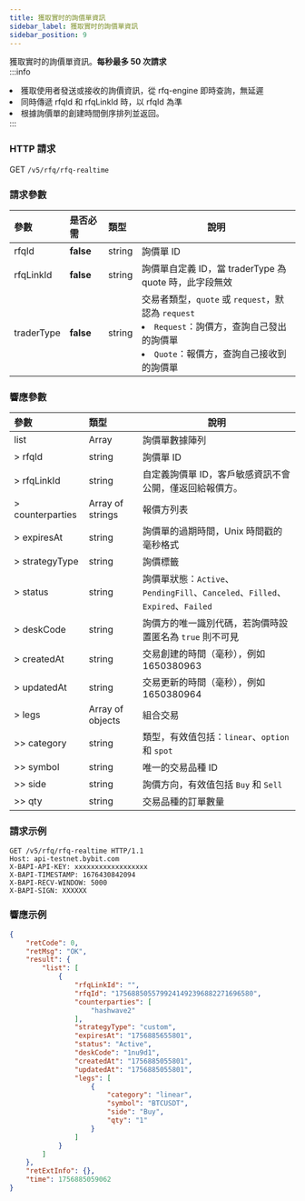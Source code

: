```yaml
---
title: 獲取實时的詢價單資訊
sidebar_label: 獲取實时的詢價單資訊
sidebar_position: 9
---
```

獲取實时的詢價單資訊。**每秒最多 50 次請求**  
:::info
<li>獲取使用者發送或接收的詢價資訊，從 rfq-engine 即時查詢，無延遲</li>
<li>同時傳遞 rfqId 和 rfqLinkId 時，以 rfqId 為準</li>
<li>根據詢價單的創建時間倒序排列並返回。</li>
:::

### HTTP 請求
GET `/v5/rfq/rfq-realtime`

### 請求參數
| 參數 | 是否必需 | 類型 | 說明 |
|:----- |:-------|:-----|------ |
|rfqId |**false** |string|詢價單 ID|
|rfqLinkId |**false** |string|詢價單自定義 ID，當 traderType 為 quote 時，此字段無效|
|traderType |**false** |string |交易者類型，`quote` 或 `request`，默認為 `request`<li>`Request`：詢價方，查詢自己發出的詢價單</li><li>`Quote`：報價方，查詢自己接收到的詢價單</li>|

### 響應參數
| 參數 | 類型 | 說明 |
|:----- |:-----|----- |
|list |Array |詢價單數據陣列|
|> rfqId |string |詢價單 ID|
|> rfqLinkId |string |自定義詢價單 ID，客戶敏感資訊不會公開，僅返回給報價方。|
|> counterparties |Array of strings |報價方列表 |
|> expiresAt |string |詢價單的過期時間，Unix 時間戳的毫秒格式 |
|> strategyType |string |詢價標籤 |
|> status |string |詢價單狀態：`Active`、`PendingFill`、`Canceled`、`Filled`、`Expired`、`Failed` |
|> deskCode |string |詢價方的唯一識別代碼，若詢價時設置匿名為 `true` 則不可見 |
|> createdAt |string |交易創建的時間（毫秒），例如 1650380963 |
|> updatedAt |string |交易更新的時間（毫秒），例如 1650380964 |
|> legs |Array of objects |組合交易 |
|>> category |string |類型，有效值包括：`linear`、`option` 和 `spot` |
|>> symbol |string |唯一的交易品種 ID|
|>> side |string |詢價方向，有效值包括 `Buy` 和 `Sell` |
|>> qty |string |交易品種的訂單數量|

### 請求示例

```http
GET /v5/rfq/rfq-realtime HTTP/1.1
Host: api-testnet.bybit.com
X-BAPI-API-KEY: xxxxxxxxxxxxxxxxxx
X-BAPI-TIMESTAMP: 1676430842094
X-BAPI-RECV-WINDOW: 5000
X-BAPI-SIGN: XXXXXX
```

### 響應示例

```json
{
    "retCode": 0,
    "retMsg": "OK",
    "result": {
        "list": [
            {
                "rfqLinkId": "",
                "rfqId": "1756885055799241492396882271696580",
                "counterparties": [
                    "hashwave2"
                ],
                "strategyType": "custom",
                "expiresAt": "1756885655801",
                "status": "Active",
                "deskCode": "1nu9d1",
                "createdAt": "1756885055801",
                "updatedAt": "1756885055801",
                "legs": [
                    {
                        "category": "linear",
                        "symbol": "BTCUSDT",
                        "side": "Buy",
                        "qty": "1"
                    }
                ]
            }
        ]
    },
    "retExtInfo": {},
    "time": 1756885059062
}
```

